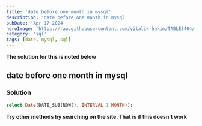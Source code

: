 ---
title: 'date before one month in mysql'
description: 'date before one month in mysql'
pubDate: 'Apr 17 2024'
heroImage: 'https://raw.githubusercontent.com/vitalik-hakim/TABLES404/main/error_b/sql.png'
category: 'sql'
tags: [date, mysql, sql]
---

**The solution for this is noted below**

## date before one month in mysql

### Solution

```sql
select Date(DATE_SUB(NOW(), INTERVAL 1 MONTH));
```
**Try other methods by searching on the site. That is if this doesn't work**
